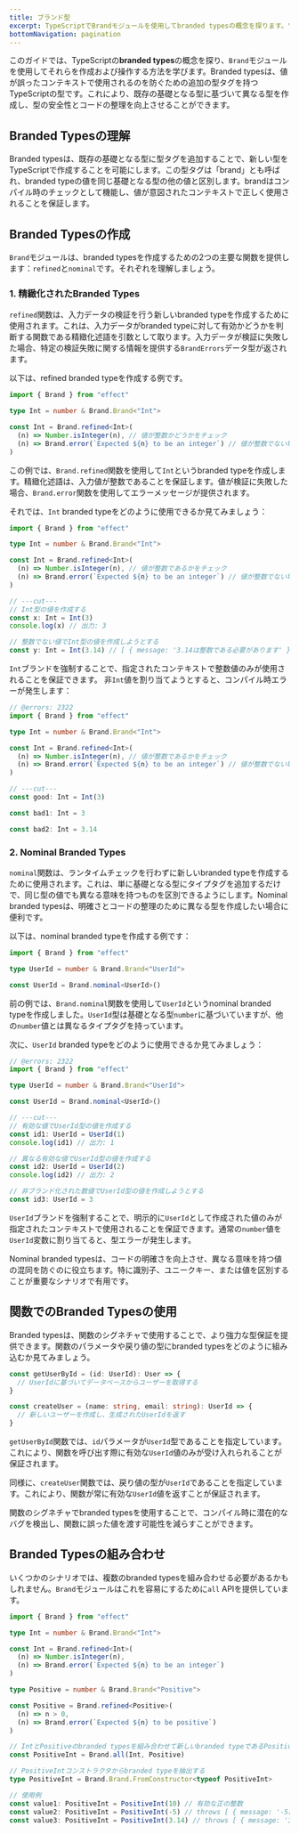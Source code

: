```yaml
---
title: ブランド型
excerpt: TypeScriptでBrandモジュールを使用してbranded typesの概念を探ります。"data-last"と"data-first"のバリアントを理解し、ランタイム検証（refined）とチェックなし（nominal）でbranded typesを作成する方法を学びます。コード内で型の安全性を強制するためにbranded typesを使用および組み合わせる方法を発見します。
bottomNavigation: pagination
---
```


このガイドでは、TypeScriptの**branded types**の概念を探り、`Brand`モジュールを使用してそれらを作成および操作する方法を学びます。Branded typesは、値が誤ったコンテキストで使用されるのを防ぐための追加の型タグを持つTypeScriptの型です。これにより、既存の基礎となる型に基づいて異なる型を作成し、型の安全性とコードの整理を向上させることができます。

## Branded Typesの理解

Branded typesは、既存の基礎となる型に型タグを追加することで、新しい型をTypeScriptで作成することを可能にします。この型タグは「brand」とも呼ばれ、branded typeの値を同じ基礎となる型の他の値と区別します。brandはコンパイル時のチェックとして機能し、値が意図されたコンテキストで正しく使用されることを保証します。

## Branded Typesの作成

`Brand`モジュールは、branded typesを作成するための2つの主要な関数を提供します：`refined`と`nominal`です。それぞれを理解しましょう。

### 1. 精緻化されたBranded Types

`refined`関数は、入力データの検証を行う新しいbranded typeを作成するために使用されます。これは、入力データがbranded typeに対して有効かどうかを判断する関数である精緻化述語を引数として取ります。入力データが検証に失敗した場合、特定の検証失敗に関する情報を提供する`BrandErrors`データ型が返されます。

以下は、refined branded typeを作成する例です。

```ts twoslash
import { Brand } from "effect"

type Int = number & Brand.Brand<"Int">

const Int = Brand.refined<Int>(
  (n) => Number.isInteger(n), // 値が整数かどうかをチェック
  (n) => Brand.error(`Expected ${n} to be an integer`) // 値が整数でない場合のエラーメッセージ
)
```

この例では、`Brand.refined`関数を使用して`Int`というbranded typeを作成します。精緻化述語は、入力値が整数であることを保証します。値が検証に失敗した場合、`Brand.error`関数を使用してエラーメッセージが提供されます。

それでは、`Int` branded typeをどのように使用できるか見てみましょう：

```ts twoslash
import { Brand } from "effect"

type Int = number & Brand.Brand<"Int">

const Int = Brand.refined<Int>(
  (n) => Number.isInteger(n), // 値が整数であるかをチェック
  (n) => Brand.error(`Expected ${n} to be an integer`) // 値が整数でない場合のエラーメッセージ
)

// ---cut---
// Int型の値を作成する
const x: Int = Int(3)
console.log(x) // 出力: 3

// 整数でない値でInt型の値を作成しようとする
const y: Int = Int(3.14) // [ { message: '3.14は整数である必要があります' } ]をスローします
```

`Int`ブランドを強制することで、指定されたコンテキストで整数値のみが使用されることを保証できます。
非`Int`値を割り当てようとすると、コンパイル時エラーが発生します：

```ts twoslash
// @errors: 2322
import { Brand } from "effect"

type Int = number & Brand.Brand<"Int">

const Int = Brand.refined<Int>(
  (n) => Number.isInteger(n), // 値が整数であるかをチェック
  (n) => Brand.error(`Expected ${n} to be an integer`) // 値が整数でない場合のエラーメッセージ
)

// ---cut---
const good: Int = Int(3)

const bad1: Int = 3

const bad2: Int = 3.14
```

### 2. Nominal Branded Types

`nominal`関数は、ランタイムチェックを行わずに新しいbranded typeを作成するために使用されます。これは、単に基礎となる型にタイプタグを追加するだけで、同じ型の値でも異なる意味を持つものを区別できるようにします。Nominal branded typesは、明確さとコードの整理のために異なる型を作成したい場合に便利です。

以下は、nominal branded typeを作成する例です：

```ts twoslash
import { Brand } from "effect"

type UserId = number & Brand.Brand<"UserId">

const UserId = Brand.nominal<UserId>()
```

前の例では、`Brand.nominal`関数を使用して`UserId`というnominal branded typeを作成しました。`UserId`型は基礎となる型`number`に基づいていますが、他の`number`値とは異なるタイプタグを持っています。

次に、`UserId` branded typeをどのように使用できるか見てみましょう：

```ts twoslash
// @errors: 2322
import { Brand } from "effect"

type UserId = number & Brand.Brand<"UserId">

const UserId = Brand.nominal<UserId>()

// ---cut---
// 有効な値でUserId型の値を作成する
const id1: UserId = UserId(1)
console.log(id1) // 出力: 1

// 異なる有効な値でUserId型の値を作成する
const id2: UserId = UserId(2)
console.log(id2) // 出力: 2

// 非ブランド化された数値でUserId型の値を作成しようとする
const id3: UserId = 3
```

`UserId`ブランドを強制することで、明示的に`UserId`として作成された値のみが指定されたコンテキストで使用されることを保証できます。通常の`number`値を`UserId`変数に割り当てると、型エラーが発生します。

Nominal branded typesは、コードの明確さを向上させ、異なる意味を持つ値の混同を防ぐのに役立ちます。特に識別子、ユニークキー、または値を区別することが重要なシナリオで有用です。

## 関数でのBranded Typesの使用

Branded typesは、関数のシグネチャで使用することで、より強力な型保証を提供できます。関数のパラメータや戻り値の型にbranded typesをどのように組み込むか見てみましょう。

```ts
const getUserById = (id: UserId): User => {
  // UserIdに基づいてデータベースからユーザーを取得する
}

const createUser = (name: string, email: string): UserId => {
  // 新しいユーザーを作成し、生成されたUserIdを返す
}
```

`getUserById`関数では、`id`パラメータが`UserId`型であることを指定しています。これにより、関数を呼び出す際に有効な`UserId`値のみが受け入れられることが保証されます。

同様に、`createUser`関数では、戻り値の型が`UserId`であることを指定しています。これにより、関数が常に有効な`UserId`値を返すことが保証されます。

関数のシグネチャでbranded typesを使用することで、コンパイル時に潜在的なバグを検出し、関数に誤った値を渡す可能性を減らすことができます。

## Branded Typesの組み合わせ

いくつかのシナリオでは、複数のbranded typesを組み合わせる必要があるかもしれません。`Brand`モジュールはこれを容易にするために`all` APIを提供しています。

```ts twoslash
import { Brand } from "effect"

type Int = number & Brand.Brand<"Int">

const Int = Brand.refined<Int>(
  (n) => Number.isInteger(n),
  (n) => Brand.error(`Expected ${n} to be an integer`)
)

type Positive = number & Brand.Brand<"Positive">

const Positive = Brand.refined<Positive>(
  (n) => n > 0,
  (n) => Brand.error(`Expected ${n} to be positive`)
)

// IntとPositiveのbranded typesを組み合わせて新しいbranded typeであるPositiveIntを作成する
const PositiveInt = Brand.all(Int, Positive)

// PositiveIntコンストラクタからbranded typeを抽出する
type PositiveInt = Brand.Brand.FromConstructor<typeof PositiveInt>

// 使用例
const value1: PositiveInt = PositiveInt(10) // 有効な正の整数
const value2: PositiveInt = PositiveInt(-5) // throws [ { message: '-5は正の値である必要があります' } ]
const value3: PositiveInt = PositiveInt(3.14) // throws [ { message: '3.14は整数である必要があります' } ]
```
